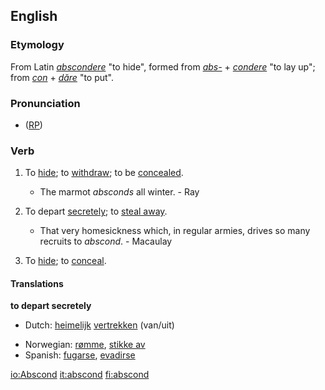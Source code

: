 ==English==
===Etymology===
From Latin ''[[abscondere]]'' "to hide", formed from ''[[abs-]]'' + ''[[condere]]'' "to lay up"; from ''[[con]]'' + ''[[dere|d&#259;re]]'' "to put".

===Pronunciation===
* ([[RP]]) {{IPA|/əbˈskɒnd/}}

===Verb===
{{en-infl-reg-consonant|abscond||}}
# {{intransitive}} To [[hide]]; to [[withdraw]]; to be [[concealed]].
#* The marmot ''absconds'' all winter. - Ray
# {{intransitive}} To depart [[secretely]]; to [[steal away]].
#* That very homesickness which, in regular armies, drives so many recruits to ''abscond''. - Macaulay
# {{transitive}} {{obsolete}} To [[hide]]; to [[conceal]].

====Translations====
'''to depart secretely'''
{{top}}
*Dutch: [[heimelijk]] [[vertrekken]] (van/uit)
{{mid}}
*Norwegian: [[rømme]], [[stikke av]]
*Spanish: [[fugarse]], [[evadirse]]
{{bottom}}


[[io:Abscond]]
[[it:abscond]]
[[fi:abscond]]
